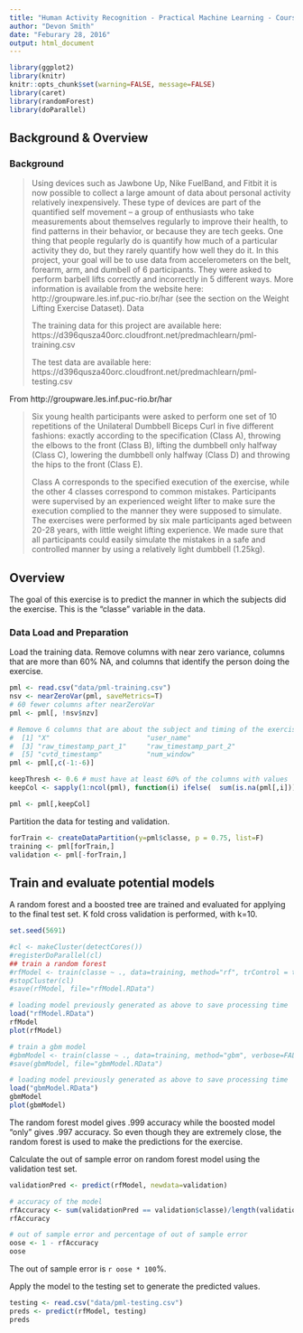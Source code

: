 ```yaml
---
title: "Human Activity Recognition - Practical Machine Learning - Course Project"
author: "Devon Smith"
date: "Feburary 28, 2016"
output: html_document
---
```


```r
library(ggplot2)
library(knitr)
knitr::opts_chunk$set(warning=FALSE, message=FALSE)
library(caret)
library(randomForest)
library(doParallel)
```

## Background & Overview

### Background

> Using devices such as Jawbone Up, Nike FuelBand, and Fitbit it is now possible
> to collect a large amount of data about personal activity relatively
> inexpensively. These type of devices are part of the quantified self movement –
> a group of enthusiasts who take measurements about themselves regularly to
> improve their health, to find patterns in their behavior, or because they are
> tech geeks. One thing that people regularly do is quantify how much of a
> particular activity they do, but they rarely quantify how well they do it. In
> this project, your goal will be to use data from accelerometers on the belt,
> forearm, arm, and dumbell of 6 participants. They were asked to perform barbell
> lifts correctly and incorrectly in 5 different ways. More information is
> available from the website here: http://groupware.les.inf.puc-rio.br/har (see
> the section on the Weight Lifting Exercise Dataset). Data
> 
> The training data for this project are available here: https://d396qusza40orc.cloudfront.net/predmachlearn/pml-training.csv
> 
> The test data are available here: https://d396qusza40orc.cloudfront.net/predmachlearn/pml-testing.csv

From http://groupware.les.inf.puc-rio.br/har

> Six young health participants were asked to perform one set of 10 repetitions
> of the Unilateral Dumbbell Biceps Curl in five different fashions: exactly
> according to the specification (Class A), throwing the elbows to the front
> (Class B), lifting the dumbbell only halfway (Class C), lowering the dumbbell
> only halfway (Class D) and throwing the hips to the front (Class E).
> 
> Class A corresponds to the specified execution of the exercise, while the other
> 4 classes correspond to common mistakes. Participants were supervised by an
> experienced weight lifter to make sure the execution complied to the manner
> they were supposed to simulate. The exercises were performed by six male
> participants aged between 20-28 years, with little weight lifting experience.
> We made sure that all participants could easily simulate the mistakes in a safe
> and controlled manner by using a relatively light dumbbell (1.25kg).

## Overview

The goal of this exercise is to predict the manner in which the subjects did the
exercise. This is the "classe" variable in the data.

### Data Load and Preparation

Load the training data.
Remove columns with near zero variance, columns that are more than 60% NA, and columns
that identify the person doing the exercise.

```r
pml <- read.csv("data/pml-training.csv")
nsv <- nearZeroVar(pml, saveMetrics=T)
# 60 fewer columns after nearZeroVar
pml <- pml[, !nsv$nzv]

# Remove 6 columns that are about the subject and timing of the exercise
#  [1] "X"                        "user_name"               
#  [3] "raw_timestamp_part_1"     "raw_timestamp_part_2"    
#  [5] "cvtd_timestamp"           "num_window"
pml <- pml[,c(-1:-6)]

keepThresh <- 0.6 # must have at least 60% of the columns with values
keepCol <- sapply(1:ncol(pml), function(i) ifelse(  sum(is.na(pml[,i])) / ncol(pml) > keepThresh, FALSE,TRUE))

pml <- pml[,keepCol]

```


Partition the data for testing and validation.

```r

forTrain <- createDataPartition(y=pml$classe, p = 0.75, list=F)
training <- pml[forTrain,]
validation <- pml[-forTrain,]

```


## Train and evaluate potential models

A random forest and a boosted tree are trained and evaluated for applying to the final test set.
K fold cross validation is performed, with k=10.

```r
set.seed(5691)

#cl <- makeCluster(detectCores())
#registerDoParallel(cl)
## train a random forest
#rfModel <- train(classe ~ ., data=training, method="rf", trControl = trainControl(method = "cv", number = 10), tunegrid=data.frame(mtry=41))
#stopCluster(cl)
#save(rfModel, file="rfModel.RData")

# loading model previously generated as above to save processing time
load("rfModel.RData")
rfModel
plot(rfModel)

# train a gbm model 
#gbmModel <- train(classe ~ ., data=training, method="gbm", verbose=FALSE, trControl = trainControl(method = "cv", number = 10))
#save(gbmModel, file="gbmModel.RData")

# loading model previously generated as above to save processing time
load("gbmModel.RData")
gbmModel
plot(gbmModel)

```

The random forest model gives .999 accuracy while the boosted model "only" gives .997 accuracy. So even though they are extremely close,
the random forest is used to make the predictions for the exercise.

Calculate the out of sample error on random forest model using the validation test set.

```r

validationPred <- predict(rfModel, newdata=validation)

# accuracy of the model
rfAccuracy <- sum(validationPred == validation$classe)/length(validationPred)
rfAccuracy

# out of sample error and percentage of out of sample error
oose <- 1 - rfAccuracy
oose

```

The out of sample error is `r oose * 100`%.


Apply the model to the testing set to generate the predicted values.

```r
testing <- read.csv("data/pml-testing.csv")
preds <- predict(rfModel, testing)
preds
```

